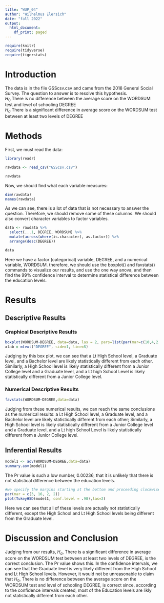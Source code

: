 ```yaml
---
title: "WUP_04"
author: "Wilhelmus Elersich"
date: "fall 2022"
output:
  html_document:
    df_print: paged
---
```


```r
require(knitr)
require(tidyverse)
require(tigerstats)

```

# Introduction

<!--In this section you explain what you are trying to show.  Where did the data come from?  What is the research or other question you are trying to answer?!-->

The data is in the file GSScsv.csv and came from the 2018 General Social Survey.  The question to answer is to resolve this hypothesis.  
$H_0$ There is no difference between the average score on the WORDSUM test and level of schooling DEGREE  
$H_a$ There is a significant difference in average score on the WORDSUM test between at least two levels of DEGREE  

# Methods

<!--Decide on your methods:  use "variable analysis" or other appropriate descriptors.  Make sure to choose at least one graphical method and at least one numerical method.!-->
First, we must read the data:
```R
library(readr)

rawdata <- read_csv("GSScsv.csv")

rawdata
```
Now, we should find what each variable measures:

```R
dim(rawdata)
names(rawdata)
```

As we can see, there is a lot of data that is not necessary to answer the question. Therefore, we should remove some of these columns. We should also convert character variables to factor variables.

```R
data <- rawdata %>%
  select(...1, DEGREE, WORDSUM) %>%
  mutate(across(where(is.character), as.factor)) %>%
  arrange(desc(DEGREE))

data
```  

Here we have a factor (categorical) variable, DEGREE, and a numerical variable, WORDSUM. therefore, we should use the boxplot() and favstats() commands to visualize our results, and use the one way anova, and then find the 99% confidence interval  to determine statistical difference between the education levels.

# Results

<!--Divide this section into two sub-sections:  One for your descriptive  results and one for your inferential results.!-->

## Descriptive Results

### Graphical Descriptive Results

<!--Graphical results here.  Make sure to show your code.  Provide appropriate labels for axes, giving units if possible, and provide a good title for the graph, too.  Use the graphical results to describe the patterns if any that exist in the data as focused toward the research question!-->

```r
boxplot(WORDSUM~DEGREE, data=data, las = 2, pars=list(par(mar=c(10,4,2,4))), xlab = "" )
xlab = mtext("DEGREE", side=1, line=8) 
```  

Judging by this box plot, we can see that a Lt High School level, a Graduate level, and a Bachelor level are likely statistically different from each other. Similarly, a High School level is likely statistically different from a Junior College level and a Graduate level, and a Lt high School Level is likely statistically different from a Junior College level.

### Numerical Descriptive Results

<!--Numerical results go here. Use the numerical results to describe the patterns if any that exist in the data as focused toward the research question!-->

```r
favstats(WORDSUM~DEGREE,data=data)
```  
Judging from these numerical results, we can reach the same conclusions as the numerical results: a Lt High School level, a Graduate level, and a Bachelor level are likely statistically different from each other; Similarly, a High School level is likely statistically different from a Junior College level and a Graduate level, and a Lt high School Level is likely statistically different from a Junior College level.

## Inferential Results

<!--State hypothesis clearly.  Make sure your discussion of the inferential test covers all the aspects that the test output produces, such as test statistic, p-value etc.  Make a decision about the null hypothesis, explain the assumptions on which the selected test/procedure was based, and why the chosen procedure satisfys the assumptions and is appropriate to answer the research question!-->

```r
model1 <- aov(WORDSUM~DEGREE,data=data)
summary.aov(model1)
```  
The Pr value is such a low number, 0.00236, that it is unlikely that there is not statistical difference between the education levels. 
```r
#we specify the margins starting at the bottom and proceeding clockwise - thus 8.7 is the left side margin to hold the names of the factors
par(mar = c(3, 16, 2, 2))
plot(TukeyHSD(model1, conf.level = .90),las=2)
```

Here we can see that all of these levels are actually not statistically different, except the High School and Lt High School levels being different from the Graduate level.

# Discussion and Conclusion
Judging from our results, $H_a$, There is a significant difference in average score on the WORDSUM test between at least two levels of DEGREE, is the correct conclusion. The Pr value shows this. In the confidence intervals, we can see that the Graduate level is very likely different from the High School and Lt High School levels.  However, it would not be unreasonable to claim that $H_0$, There is no difference between the average score on the WORDSUM test and level of schooling DEGREE, is correct since, according to the confidence intervals created, most of the Education levels are likly not statistically different from each other.


<!--Discussion and conclusion here.  If you found a relationship be sure to consider whether the relationship occurs because one of the variavbles causes the other, or whether they perhasps are related for some other reason.  Watch the chapter 6 videos from the GeorgeTown videos collection.!-->
